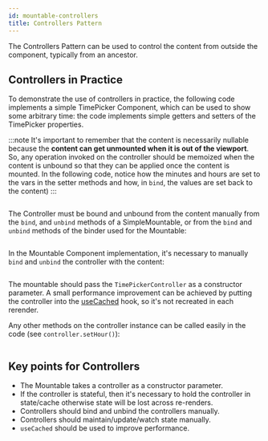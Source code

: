 ```yaml
---
id: mountable-controllers
title: Controllers Pattern
---
```


The Controllers Pattern can be used to control the content from outside the component, typically from an ancestor.

## Controllers in Practice

To demonstrate the use of controllers in practice, the following code implements a simple TimePicker Component, which can be used to show some arbitrary time: the code implements simple getters and setters of the TimePicker properties.

:::note
It's important to remember that the content is necessarily nullable because the **content can get unmounted when it is out of the viewport**. So, any operation invoked on the controller should be memoized when the content is unbound so that they can be applied once the content is mounted. In the following code, notice how the minutes and hours are set to the vars in the setter methods and how, in `bind`, the values are set back to the content)
:::

```kotlin file=sample/src/main/java/com/facebook/samples/litho/kotlin/mountables/controllers/TimePickerComponent.kt start=start_controller_code_example end=end_controller_code_example
```

The Controller must be bound and unbound from the content manually from the `bind`, and `unbind` methods of a SimpleMountable, or from the `bind` and `unbind` methods of the binder used for the Mountable:

```kotlin file=sample/src/main/java/com/facebook/samples/litho/kotlin/mountables/controllers/TimePickerComponent.kt start=start_controller_bind_code_example end=end_controller_unbind_code_example
```

In the Mountable Component implementation, it's necessary to  manually `bind` and `unbind` the controller with the content:

```kotlin file=sample/src/main/java/com/facebook/samples/litho/kotlin/mountables/controllers/TimePickerComponent.kt start=mountable_component_start end=mountable_component_end
```

The mountable should pass the `TimePickerController` as a constructor parameter. A small performance improvement can be achieved by putting the controller into the [useCached](../mainconcepts/use-cached.mdx) hook, so it's not recreated in each rerender.

Any other methods on the controller instance can be called easily in the code (see `controller.setHour()`):

```kotlin file=sample/src/main/java/com/facebook/samples/litho/kotlin/mountables/controllers/ControllersExampleComponent.kt start=start_controllers_example end=end_controllers_example
```

## Key points for Controllers

* The Mountable takes a controller as a constructor parameter.
* If the controller is stateful, then it's necessary to hold the controller in state/cache otherwise state will be lost across re-renders.
* Controllers should bind and unbind the controllers manually.
* Controllers should maintain/update/watch state manually.
* `useCached` should be used to improve performance.
